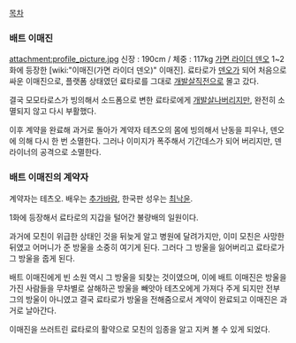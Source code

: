 [[목차]]

=== 배트 이매진 ===
attachment:profile_picture.jpg
신장 : 190cm / 체중 : 117kg
[[가면 라이더 덴오]] 1~2화에 등장한 [wiki:"이매진(가면 라이더 덴오)" 이매진].
료타로가 [[덴오]]가 되어 처음으로 싸운 이매진으로, 플랫폼 상태였던 료타로를 그대로 [[개발살]]직전으로 몰고 갔다.

결국 모모타로스가 빙의해서 소드폼으로 변한 료타로에게 [[개발살]]나버리지만, 완전히 소멸되지 않고 다시 부활했다.

이후 계약을 완료해 과거로 돌아가 계약자 테츠오의 몸에 빙의해서 난동을 피우나, 덴오에 의해 다시 한 번 소멸한다. 그러나 이미지가 폭주해서 기간데스가 되어 버리지만, 덴라이너의 공격으로 소멸한다.

=== 배트 이매진의 계약자 ===
계약자는 테츠오. 배우는 [[추가바람]], 한국판 성우는 [[최낙윤]].

1화에 등장해서 료타로의 지갑을 털어간 불량배의 일원이다.

과거에 모친이 위급한 상태인 것을 뒤늦게 알고 병원에 달려가지만, 이미 모친은 사망한 뒤였고 어머니가 준 방울을 소중히 여기게 된다. 그러다 그 방울을 잃어버리고 료타로가 그 방울을 줍게 된다.

배트 이매진에게 빈 소원 역시 그 방울을 되찾는 것이였으며, 이에 배트 이매진은 방울을 가진 사람들을 무차별로 살해하곤 방울을 빼앗아 테츠오에게 가져다 주게 되지만 전부 그의 방울이 아니였고 결국 료타로가 방울을 전해줌으로서 계약이 완료되고 이매진은 과거로 날아간다.

이매진을 쓰러트린 료타로의 활약으로 모친의 임종을 알고 지켜 볼 수 있게 되었다.
